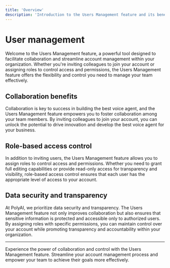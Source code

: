 ```yaml
---
title: 'Overview'
description: 'Introduction to the Users Management feature and its benefits for collaboration.'
---
```


# User management

Welcome to the Users Management feature, a powerful tool designed to facilitate collaboration and streamline account management within your organization. Whether you're inviting colleagues to join your account or assigning roles to control access and permissions, the Users Management feature offers the flexibility and control you need to manage your team effectively.

## Collaboration benefits

Collaboration is key to success in building the best voice agent, and the Users Management feature empowers you to foster collaboration among your team members. By inviting colleagues to join your account, you can unlock the potential to drive innovation and develop the best voice agent for your business.

## Role-based access control

In addition to inviting users, the Users Management feature allows you to assign roles to control access and permissions. Whether you need to grant full editing capabilities or provide read-only access for transparency and visibility, role-based access control ensures that each user has the appropriate level of access to your account.

## Data security and transparency

At PolyAI, we prioritize data security and transparency. The Users Management feature not only improves collaboration but also ensures that sensitive information is protected and accessible only to authorized users. By assigning roles with specific permissions, you can maintain control over your account while promoting transparency and accountability within your organization.

---

Experience the power of collaboration and control with the Users Management feature. Streamline your account management process and empower your team to achieve their goals more effectively.
